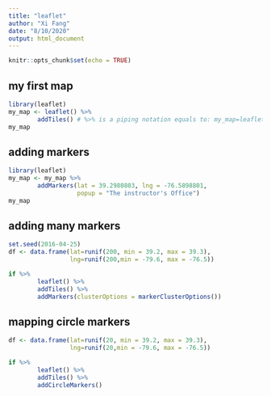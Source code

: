 ```yaml
---
title: "leaflet"
author: "Xi Fang"
date: "8/10/2020"
output: html_document
---
```


```r
knitr::opts_chunk$set(echo = TRUE)
```

## my first map
```r
library(leaflet)
my_map <- leaflet() %>%
        addTiles() # %>% is a piping notation equals to: my_map=leaflet(); my_map=addTiles(my_map)
my_map

```




## adding markers
```r
library(leaflet)
my_map <- my_map %>%
        addMarkers(lat = 39.2980803, lng = -76.5898801,
                   popup = "The instructor's Office")
my_map

```


## adding many markers
```r
set.seed(2016-04-25)
df <- data.frame(lat=runif(200, min = 39.2, max = 39.3),
                 lng=runif(200,min = -79.6, max = -76.5))

if %>%
        leaflet() %>%
        addTiles() %>%
        addMarkers(clusterOptions = markerClusterOptions())
```


## mapping circle markers
```r
df <- data.frame(lat=runif(20, min = 39.2, max = 39.3),
                 lng=runif(20,min = -79.6, max = -76.5))

if %>%
        leaflet() %>%
        addTiles() %>%
        addCircleMarkers()
```